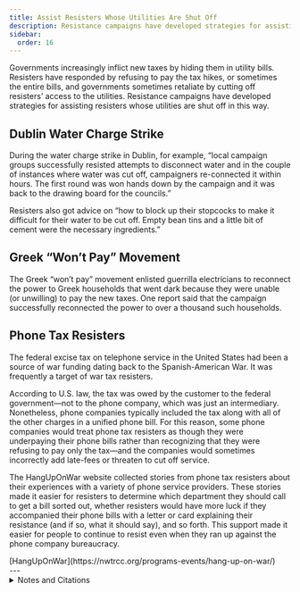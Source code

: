 ```yaml
---
title: Assist Resisters Whose Utilities Are Shut Off
description: Resistance campaigns have developed strategies for assisting resisters whose utilities are shut off.
sidebar:
  order: 16
---
```


Governments increasingly inflict new taxes by hiding them in utility bills.
Resisters have responded by refusing to pay the tax hikes, or sometimes the entire bills, and governments sometimes retaliate by cutting off resisters’ access to the utilities.
Resistance campaigns have developed strategies for assisting resisters whose utilities are shut off in this way.

## <Badge text="Example" size="medium" /> Dublin Water Charge Strike

During the water charge strike in Dublin, for example, “local campaign groups successfully resisted attempts to disconnect water and in the couple of instances where water was cut off, campaigners re-connected it within hours.
The first round was won hands down by the campaign and it was back to the drawing board for the councils.”

Resisters also got advice on “how to block up their stopcocks to make it difficult for their water to be cut off.
Empty bean tins and a little bit of cement were the necessary ingredients.”

<YouTube id="2PTIV2GNF-g" title="Water Meter Sabotage - A Step-by-Step Guide From Éirígí" />

## <Badge text="Example" size="medium" /> Greek “Won’t Pay” Movement

The Greek “won’t pay” movement enlisted guerrilla electricians to reconnect the power to Greek households that went dark because they were unable (or unwilling) to pay the new taxes.
One report said that the campaign successfully reconnected the power to over a thousand such households.

<YouTube id="2tpre4Y015Y" params="start=217" />

## <Badge text="Example" size="medium" /> Phone Tax Resisters

The federal excise tax on telephone service in the United States had been a source of war funding dating back to the Spanish-American War.
It was frequently a target of war tax resisters.

According to U.S. law, the tax was owed by the customer to the federal government—not to the phone company, which was just an intermediary.
Nonetheless, phone companies typically included the tax along with all of the other charges in a unified phone bill.
For this reason, some phone companies would treat phone tax resisters as though they were underpaying their phone bills rather than recognizing that they were refusing to pay only the tax—and the companies would sometimes incorrectly add late-fees or threaten to cut off service.

The HangUpOnWar website collected stories from phone tax resisters about their experiences with a variety of phone service providers.
These stories made it easier for resisters to determine which department they should call to get a bill sorted out, whether resisters would have more luck if they accompanied their phone bills with a letter or card explaining their resistance (and if so, what it should say), and so forth.
This support made it easier for people to continue to resist even when they ran up against the phone company bureaucracy.

<Aside type="tip" title="Links">
[HangUpOnWar](https://nwtrcc.org/programs-events/hang-up-on-war/)
</Aside>

<Aside type="tip" title="Wikipedia">
  <WikipediaBadge title="I Don’t Pay Movement" url="https://en.wikipedia.org/wiki/I_Don%27t_Pay_Movement" />
  <WikipediaBadge title="Federal telephone excise tax" />
</Aside>
---

<details>
<summary>Notes and Citations</summary>

* Kerr, Gregor “Lessons from beating the water charges” <i>Workers Solidarity Movement</i>
* Karathanou, Helen [“Το Κίνημα Δεν Πληρώνω επανασυνδέει κομμένες παροχές ρεύματος”](https://www.protothema.gr/greece/article/236302/to-kinhma-den-plhrono-epanasyndeei-kommenes-paroxes-reymatos/) <i>To Proto Thema</i> 14 November 2012
* Staley, Oliver “Unemployed Greeks Reconnect as Underground Electricians Defy Law” <i>Bloomberg</i> 4 December 2013

</details>
